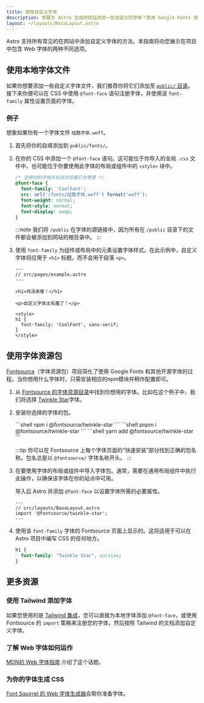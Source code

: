 ```yaml
---
title: 使用自定义字体
description: 想要为 Astro 生成的网站添加一些自定义的字体？使用 Google Fonts 或者使用本地文件以添加自定义字体。
layout: ~/layouts/MainLayout.astro
---
```




Astro 支持所有常见的在网站中添加自定义字体的方法。本指南将向您展示在项目中包含 Web 字体的两种不同选项。

## 使用本地字体文件

如果你想要添加一些自定义字体文件，我们推荐你将它们添加至 [`public/` 目录](/zh-cn/core-concepts/project-structure/#public)。接下来你便可以在 CSS 中使用 `@font-face` 语句注册字体，并使用该 `font-family` 属性设置页面的字体。

### 例子

想象如果你有一个字体文件 `炫酷字体.woff`。

1. 首先将你的自填添加到 `public/fonts/`。

2. 在你的 CSS 中添加一个 `@font-face` 语句。这可能位于你导入的全局 `.css` 文件中，也可能位于你要使用此字体的布局或组件中的 `<style>` 块中。

    ```css
    /* 注册你的字体并告诉浏览器它在哪里 */
    @font-face {
      font-family: 'CoolFont';
      src: url('/fonts/炫酷字体.woff') format('woff');
      font-weight: normal;
      font-style: normal;
      font-display: swap;
    }
    ```

    :::note
    我们将 `/public` 在字体的源链接中，因为所有在 `/public` 目录下的文件都会被添加到网站的根目录中。
    :::

3. 使用 `font-family` 为组件或布局中的元素设置字体样式。在此示例中，自定义字体将应用于 `<h1>` 标题，而不会用于段落 `<p>`。

    ```astro {10-12}
    ---
    // src/pages/example.astro
    ---

    <h1>鸡汤来喽！</h1>

    <p>自定义字体太有趣了！</p>

    <style>
    h1 {
      font-family: 'CoolFont', sans-serif;
    }
    </style>
    ```

## 使用字体资源包

[Fontsource](https://fontsource.org/)（字体资源包）项目简化了使用 Google Fonts 和其他开源字体的过程。当你想用什么字体时，只需安装相应的npm模块并稍作配置即可。

1. 从 [Fontsource 的字体资源目录](https://fontsource.org/fonts)中找到你想用的字体。比如在这个例子中，我们将选择 [Twinkle Star](https://fontsource.org/fonts/twinkle-star)字体。

2. 安装你选择的字体的包。

    <PackageManagerTabs>
      <Fragment slot="npm">
      ```shell
      npm i @fontsource/twinkle-star
      ```
      </Fragment>
      <Fragment slot="pnpm">
      ```shell
      pnpm i @fontsource/twinkle-star
      ```
      </Fragment>
      <Fragment slot="yarn">
      ```shell
      yarn add @fontsource/twinkle-star
      ```
      </Fragment>
    </PackageManagerTabs>

    :::tip
    你可以在 Fontsource 上每个字体页面的“快速安装”部分找到正确的包名称。包名总是以 `@fontsource/` 字体名称开头。
    :::

3. 在要使用字体的布局或组件中导入字体包。通常，需要在通用布局组件中执行此操作，以确保该字体在你的站点中可用。

    导入后 Astro 并添加 `@font-face` 以设置字体所需的必要属性。

    ```astro
    ---
    // src/layouts/BaseLayout.astro
    import '@fontsource/twinkle-star';
    ---
    ```

4. 使用该 `font-family` 字体的 Fontsource 页面上显示的。这将适用于可以在 Astro 项目中编写 CSS 的任何地方。

    ```css
    h1 {
      font-family: "Twinkle Star", cursive;
    }
    ```

## 更多资源

### 使用 Tailwind 添加字体

如果您使用的是 [Tailwind 集成](/zh-cn/guides/integrations-guide/tailwind/)，您可以直接为本地字体添加 `@font-face`，或使用 Fontsource 的 `import` 策略来注册您的字体，然后按照 Tailwind 的文档添加自定义字体。

### 了解 Web 字体如何运作

[MDN的 Web 字体指南](https://developer.mozilla.org/en-US/docs/Learn/CSS/Styling_text/Web_fonts) 介绍了这个话题。

### 为你的字体生成 CSS

[Font Squirrel 的 Web 字体生成器](https://www.fontsquirrel.com/tools/webfont-generator)会帮你准备字体。

